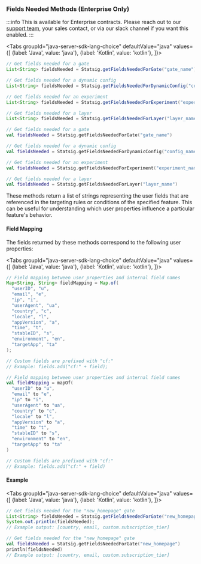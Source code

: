 ### Fields Needed Methods (Enterprise Only)

:::info
This is available for Enterprise contracts. Please reach out to our [support team](mailto:support@statsig.com), your sales contact, or via our slack channel if you want this enabled.
:::

<Tabs
  groupId="java-server-sdk-lang-choice"
  defaultValue="java"
  values={[
    {label: 'Java', value: 'java'},
    {label: 'Kotlin', value: 'kotlin'},
  ]}>
  <TabItem value="java">

```java
// Get fields needed for a gate
List<String> fieldsNeeded = Statsig.getFieldsNeededForGate("gate_name");

// Get fields needed for a dynamic config
List<String> fieldsNeeded = Statsig.getFieldsNeededForDynamicConfig("config_name");

// Get fields needed for an experiment
List<String> fieldsNeeded = Statsig.getFieldsNeededForExperiment("experiment_name");

// Get fields needed for a layer
List<String> fieldsNeeded = Statsig.getFieldsNeededForLayer("layer_name");
```

  </TabItem>
  <TabItem value="kotlin">

```kotlin
// Get fields needed for a gate
val fieldsNeeded = Statsig.getFieldsNeededForGate("gate_name")

// Get fields needed for a dynamic config
val fieldsNeeded = Statsig.getFieldsNeededForDynamicConfig("config_name")

// Get fields needed for an experiment
val fieldsNeeded = Statsig.getFieldsNeededForExperiment("experiment_name")

// Get fields needed for a layer
val fieldsNeeded = Statsig.getFieldsNeededForLayer("layer_name")
```

  </TabItem>
</Tabs>

These methods return a list of strings representing the user fields that are referenced in the targeting rules or conditions of the specified feature. This can be useful for understanding which user properties influence a particular feature's behavior.

#### Field Mapping

The fields returned by these methods correspond to the following user properties:

<Tabs
  groupId="java-server-sdk-lang-choice"
  defaultValue="java"
  values={[
    {label: 'Java', value: 'java'},
    {label: 'Kotlin', value: 'kotlin'},
  ]}>
  <TabItem value="java">

```java
// Field mapping between user properties and internal field names
Map<String, String> fieldMapping = Map.of(
  "userID", "u",
  "email", "e",
  "ip", "i",
  "userAgent", "ua",
  "country", "c",
  "locale", "l",
  "appVersion", "a",
  "time", "t",
  "stableID", "s",
  "environment", "en",
  "targetApp", "ta"
);

// Custom fields are prefixed with "cf:"
// Example: fields.add("cf:" + field);
```

  </TabItem>
  <TabItem value="kotlin">

```kotlin
// Field mapping between user properties and internal field names
val fieldMapping = mapOf(
  "userID" to "u",
  "email" to "e",
  "ip" to "i",
  "userAgent" to "ua",
  "country" to "c",
  "locale" to "l",
  "appVersion" to "a",
  "time" to "t",
  "stableID" to "s",
  "environment" to "en",
  "targetApp" to "ta"
)

// Custom fields are prefixed with "cf:"
// Example: fields.add("cf:" + field)
```

  </TabItem>
</Tabs>

#### Example

<Tabs
  groupId="java-server-sdk-lang-choice"
  defaultValue="java"
  values={[
    {label: 'Java', value: 'java'},
    {label: 'Kotlin', value: 'kotlin'},
  ]}>
  <TabItem value="java">

```java
// Get fields needed for the "new_homepage" gate
List<String> fieldsNeeded = Statsig.getFieldsNeededForGate("new_homepage");
System.out.println(fieldsNeeded);
// Example output: [country, email, custom.subscription_tier]
```

  </TabItem>
  <TabItem value="kotlin">

```kotlin
// Get fields needed for the "new_homepage" gate
val fieldsNeeded = Statsig.getFieldsNeededForGate("new_homepage")
println(fieldsNeeded)
// Example output: [country, email, custom.subscription_tier]
```

  </TabItem>
</Tabs>
